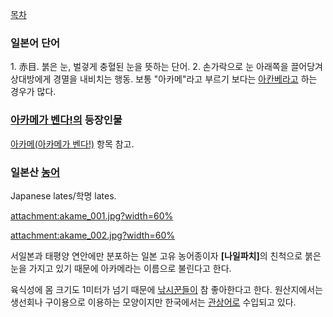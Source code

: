 [[목차]]

=== 일본어 단어 ===
1. 赤目. 붉은 눈, 벌겋게 충혈된 눈을 뜻하는 단어.
2. 손가락으로 눈 아래쪽을 끌어당겨 상대방에게 경멸을 내비치는 행동. 보통 "아카메"라고 부르기 보다는 [[아칸베]]라고 하는 경우가 많다.

=== [[아카메가 벤다!]]의 등장인물 ===
[[아카메(아카메가 벤다!)]] 항목 참고.

=== 일본산 [[농어]] ===
Japanese lates/학명 lates.

attachment:akame_001.jpg?width=60%

attachment:akame_002.jpg?width=60%

서일본과 태평양 연안에만 분포하는 일본 고유 농어종이자 '''[나일파치]'''의 친척으로 붉은 눈을 가지고 있기 때문에 아카메라는 이름으로 불린다고 한다.

육식성에 몸 크기도 1미터가 넘기 때문에 [[낚시꾼]]들이 참 좋아한다고 한다. 원산지에서는 생선회나 구이용으로 이용하는 모양이지만 한국에서는 [[관상어]]로 수입되고 있다.
